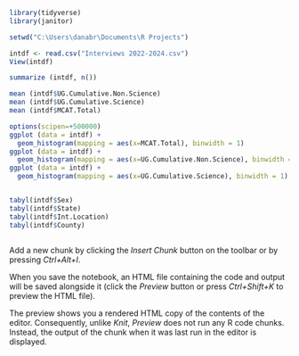 



```{r}
library(tidyverse)
library(janitor)

setwd("C:\Users\danabr\Documents\R Projects")

intdf <- read.csv("Interviews 2022-2024.csv")
View(intdf)

summarize (intdf, n())

mean (intdf$UG.Cumulative.Non.Science)
mean (intdf$UG.Cumulative.Science)
mean (intdf$MCAT.Total)

options(scipen=+500000)
ggplot (data = intdf) + 
  geom_histogram(mapping = aes(x=MCAT.Total), binwidth = 1)
ggplot (data = intdf) + 
  geom_histogram(mapping = aes(x=UG.Cumulative.Non.Science), binwidth = 1)
ggplot (data = intdf) + 
  geom_histogram(mapping = aes(x=UG.Cumulative.Science), binwidth = 1)


tabyl(intdf$Sex)
tabyl(intdf$State)
tabyl(intdf$Int.Location)
tabyl(intdf$County)



```

Add a new chunk by clicking the *Insert Chunk* button on the toolbar or by pressing *Ctrl+Alt+I*.

When you save the notebook, an HTML file containing the code and output will be saved alongside it (click the *Preview* button or press *Ctrl+Shift+K* to preview the HTML file).

The preview shows you a rendered HTML copy of the contents of the editor. Consequently, unlike *Knit*, *Preview* does not run any R code chunks. Instead, the output of the chunk when it was last run in the editor is displayed.
